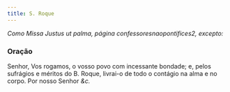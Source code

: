 ```yaml
---
title: S. Roque
---
```


<em>Como Missa Justus ut palma, página confessoresnaopontifices2, excepto:</em>

### Oração

Senhor, Vos rogamos, o vosso povo com incessante bondade; e, pelos
sufrágios e méritos do B. Roque, livrai-o de todo o contágio na alma e no
corpo. Por nosso Senhor <em>&c.</em>
